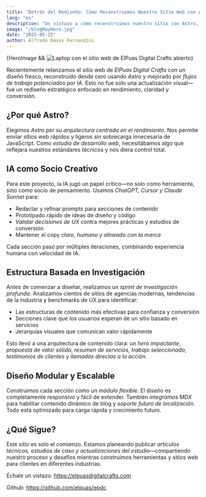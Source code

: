 ```yaml
---
title: "Detrás del Rediseño: Cómo Reconstruimos Nuestro Sitio Web con Astro e IA"
lang: "es"
description: "Un vistazo a cómo reconstruimos nuestro sitio con Astro, componentes modulares y flujos de trabajo asistidos por IA. Desde investigación UX hasta despliegue final, así es como combinamos rendimiento, claridad y escala."
image: "/blogMayHero.jpg"
date: "2025-05-25"
author: Alfredo Navas Fernandini
---
```


<div class="blog-hero-image">
    {HeroImage && <Image width={1020} height={510} src={HeroImage} alt="Laptop con el sitio web de ElPuas Digital Crafts abierto" />}
</div>

Recientemente relanzamos el sitio web de *ElPuas Digital Crafts* con un diseño fresco, reconstruido desde cero usando *Astro* y mejorado por *flujos de trabajo potenciados por IA*. Esto no fue solo una actualización visual—fue un rediseño estratégico enfocado en rendimiento, claridad y conversión.

## ¿Por qué Astro?

Elegimos *Astro* por su *arquitectura centrada en el rendimiento*. Nos permite enviar sitios web rápidos y ligeros sin sobrecarga innecesaria de JavaScript. Como *estudio de desarrollo web*, necesitábamos algo que reflejara nuestros estándares técnicos y nos diera control total.

## IA como Socio Creativo

Para este proyecto, la IA jugó un papel crítico—no solo como herramienta, sino como socio de pensamiento. Usamos *ChatGPT, Cursor y Claude Sonnet* para:
- Redactar y refinar prompts para secciones de contenido
- Prototipado rápido de ideas de diseño y código
- *Validar decisiones de UX* contra mejores prácticas y estudios de conversión
- Mantener el copy *claro, humano y alineado con la marca*

Cada sección pasó por múltiples iteraciones, combinando experiencia humana con velocidad de IA.

## Estructura Basada en Investigación

Antes de comenzar a diseñar, realizamos un *sprint de investigación profunda*. Analizamos cientos de sitios de agencias modernas, tendencias de la industria y benchmarks de UX para identificar:
- Las estructuras de contenido más efectivas para confianza y conversión
- Secciones clave que los usuarios esperan de un sitio basado en servicios
- Jerarquías visuales que comunican valor rápidamente

Esto llevó a una arquitectura de contenido clara: un *hero impactante*, *propuesta de valor sólida*, *resumen de servicios*, *trabajo seleccionado*, *testimonios de clientes* y *llamadas directas a la acción*.

## Diseño Modular y Escalable

Construimos cada sección como un *módulo flexible*. El diseño es completamente responsivo y fácil de extender. También *integramos MDX* para habilitar contenido dinámico de blog y *soporte futuro de localización*. Todo está optimizado para carga rápida y crecimiento futuro.

## ¿Qué Sigue?

Este sitio es solo el comienzo. Estamos planeando publicar *artículos técnicos, estudios de caso y actualizaciones del estudio*—compartiendo nuestro proceso y desafíos mientras construimos herramientas y sitios web para clientes en diferentes industrias.

<div class="notification">

<p>Échale un vistazo: <a href="https://elpuasdigitalcrafts.com">https://elpuasdigitalcrafts.com</a></p>

<p>Github: <a href="https://github.com/elpuas/epdc">https://github.com/elpuas/epdc</a></p>

</div> 
